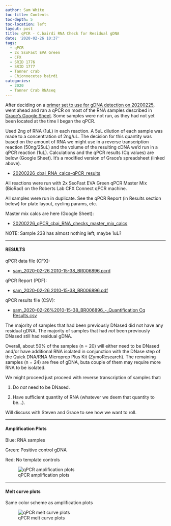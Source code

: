 ```yaml
---
author: Sam White
toc-title: Contents
toc-depth: 5
toc-location: left
layout: post
title: qPCR - C.bairdi RNA Check for Residual gDNA
date: '2020-02-26 10:37'
tags:
  - qPCR
  - 2x SsoFast EVA Green
  - CFX
  - SRID 1776
  - SRID 1777
  - Tanner crab
  - Chionoecetes bairdi
categories:
  - 2020
  - Tanner Crab RNAseq
---
```

After deciding on a [primer set to use for gDNA detection on 20200225](https://robertslab.github.io/sams-notebook/posts/2020/2020-02-25-qPCR---C.bairdi-Primer-Tests-on-gDNA/), went ahead and ran a qPCR on most of the RNA samples described in [Grace's Google Sheet](https://docs.google.com/spreadsheets/d/1_J_eAYgR4ZwKKW_Uv1Fl7oMk9tl6ZdhPL7v_ka3CkTk/edit#gid=0). Some samples were not run, as they had not yet been located at the time I began the qPCR.

Used 2ng of RNA (1uL) in each reaction. A 5uL dilution of each sample was made to a concentration of 2ng/uL. The decision for this quantity was based on the amount of RNA we might use in a reverse transcription reaction (50ng/25uL) and the volume of the resulting cDNA we'd run in a qPCR reaction (1uL). Calculations and the qPCR results (Cq values) are below (Google Sheet). It's a modified version of Grace's spreadsheet (linked above).

- [20200226_cbai_RNA_calcs-qPCR_results](https://docs.google.com/spreadsheets/d/1NtdRuitQA0vU8ftvz1SFBjVTV1ODY-FI_mNhT93GF3g/edit?usp=sharing)

All reactions were run with 2x SsoFast EVA Green qPCR Master Mix (BioRad) on the Roberts Lab CFX Connect qPCR machine.

All samples were run in duplicate. See the qPCR Report (in Results section below) for plate layout, cycling params, etc.

Master mix calcs are here (Google Sheet):

- [20200226_qPCR_cbai_RNA_checks_master_mix_calcs](https://docs.google.com/spreadsheets/d/1fwabjIDu-17zrcM-NeYMf4guv6IPAvR3xWvpjfTroOg/edit?usp=sharing)

NOTE: Sample 238 has almost nothing left; maybe 1uL?

---

#### RESULTS

qPCR data file (CFX):

- [sam_2020-02-26 2010-15-38_BR006896.pcrd](https://owl.fish.washington.edu/scaphapoda/qPCR_data/cfx_connect_data/sam_2020-02-26%2010-15-38_BR006896.pcrd)

qPCR Report (PDF):

- [sam_2020-02-26 2010-15-38_BR006896.pdf](https://owl.fish.washington.edu/Athaliana/qPCR_data/qPCR_reports/sam_2020-02-26%2010-15-38_BR006896.pdf)

qPCR results file (CSV):

- [sam_2020-02-26%2010-15-38_BR006896_-_Quantification Cq Results.csv](https://owl.fish.washington.edu/Athaliana/qPCR_data/sam_2020-02-26%2010-15-38_BR006896_-_Quantification%20Cq%20Results.csv)

The majority of samples that had been previously DNased did not have any residual gDNA. The majority of samples that had _not_ been previously DNased still had residual gDNA.

Overall, about 50% of the samples (n = 20) will either need to be DNased and/or have additional RNA isolated in conjunction with the DNase step of the Quick DNA/RNA Microprep Plus Kit (ZymoResearch). The remaining samples (n = 24) are free of gDNA, buta couple of them may require more RNA to be isolated.

We might proceed just proceed with reverse transcription of samples that:

1. Do _not_ need to be DNased.

2. Have sufficient quantity of RNA (whatever we deem that quantity to be...).

Will discuss with Steven and Grace to see how we want to roll.

---

#### Amplification Plots

Blue: RNA samples

Green: Positive control gDNA

Red: No template controls


![qPCR amplification plots](https://owl.fish.washington.edu/Athaliana/qPCR_data/sam_2020-02-26%2010-15-38_amp_plots.png)


---

#### Melt curve plots

Same color scheme as amplification plots

![qPCR melt curve plots](https://owl.fish.washington.edu/Athaliana/qPCR_data/sam_2020-02-26%2010-15-38_melt_plots.png)
